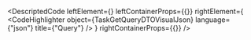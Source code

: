 
<DescriptedCode
  leftElement={<TaskGetQueryDTODesc />}
  leftContainerProps={{}}
  rightElement={
    <CodeHighlighter
      object={TaskGetQueryDTOVisualJson}
      language={"json"}
      title={"Query"}
    />
  }
  rightContainerProps={{}}
/>
